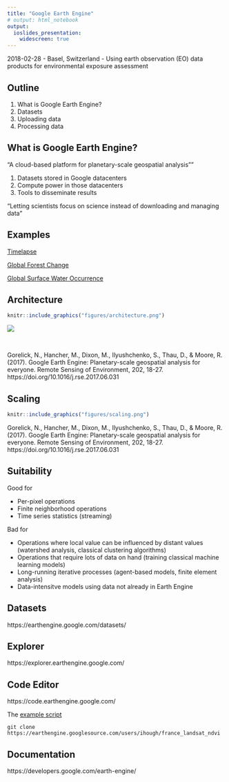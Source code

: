 ```yaml
---
title: "Google Earth Engine"
# output: html_notebook
output:
  ioslides_presentation:
    widescreen: true
---
```


2018-02-28 - Basel, Switzerland - Using earth observation (EO) data products for environmental exposure assessment

## Outline

1. What is Google Earth Engine?
2. Datasets
3. Uploading data
4. Processing data

## What is Google Earth Engine?

"A cloud-based platform for planetary-scale geospatial analysis""

1. Datasets stored in Google datacenters
2. Compute power in those datacenters
3. Tools to disseminate results

"Letting scientists focus on science instead of downloading and managing data"

## Examples

[Timelapse](https://earthengine.google.com/timelapse/)

[Global Forest Change](http://earthenginepartners.appspot.com/science-2013-global-forest)

[Global Surface Water Occurrence](https://global-surface-water.appspot.com/)

## Architecture {.smaller }

<div class="columns-2">
```r
knitr::include_graphics("figures/architecture.png")
```

![](figures/pyramid.png)

</br>

Gorelick, N., Hancher, M., Dixon, M., Ilyushchenko, S., Thau, D., & Moore, R. (2017). Google Earth Engine: Planetary-scale geospatial analysis for everyone. Remote Sensing of Environment, 202, 18-27. https://doi.org/10.1016/j.rse.2017.06.031
</div>

## Scaling {.smaller}

```r
knitr::include_graphics("figures/scaling.png")
```

Gorelick, N., Hancher, M., Dixon, M., Ilyushchenko, S., Thau, D., & Moore, R. (2017). Google Earth Engine: Planetary-scale geospatial analysis for everyone. Remote Sensing of Environment, 202, 18-27. https://doi.org/10.1016/j.rse.2017.06.031

## Suitability

Good for

* Per-pixel operations
* Finite neighborhood operations
* Time series statistics (streaming)

Bad for

* Operations where local value can be influenced by distant values (watershed analysis, classical clustering algorithms)
* Operations that require lots of data on hand (training classical machine learning models)
* Long-running iterative processes (agent-based models, finite element analysis)
* Data-intensitve models using data not already in Earth Engine

## Datasets

https://earthengine.google.com/datasets/

## Explorer

https://explorer.earthengine.google.com/

## Code Editor

https://code.earthengine.google.com/

The [example script](https://code.earthengine.google.com/?accept_repo=users/ihough/france_landsat_ndvi)

```
git clone https://earthengine.googlesource.com/users/ihough/france_landsat_ndvi
```


## Documentation

https://developers.google.com/earth-engine/
